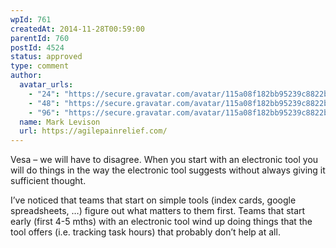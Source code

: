 ```yaml
---
wpId: 761
createdAt: 2014-11-28T00:59:00
parentId: 760
postId: 4524
status: approved
type: comment
author:
  avatar_urls:
    - "24": "https://secure.gravatar.com/avatar/115a08f182bb95239c8822b54b5c4235?s=24&d=mm&r=g"
    - "48": "https://secure.gravatar.com/avatar/115a08f182bb95239c8822b54b5c4235?s=48&d=mm&r=g"
    - "96": "https://secure.gravatar.com/avatar/115a08f182bb95239c8822b54b5c4235?s=96&d=mm&r=g"
  name: Mark Levison
  url: https://agilepainrelief.com/
---
```


Vesa – we will have to disagree. When you start with an electronic tool you will do things in the way the electronic tool suggests without always giving it sufficient thought.

I’ve noticed that teams that start on simple tools (index cards, google spreadsheets, …) figure out what matters to them first. Teams that start early (first 4-5 mths) with an electronic tool wind up doing things that the tool offers (i.e. tracking task hours) that probably don’t help at all.